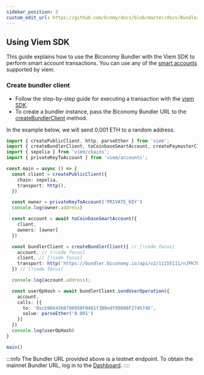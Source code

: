 ```yaml
---
sidebar_position: 3
custom_edit_url: https://github.com/bcnmy/docs/blob/master/docs/Bundler/usingViem.mdx
---
```


## Using Viem SDK

This guide explains how to use the Biconomy Bundler with the Viem SDK to perform smart account transactions. You can use any of the [smart accounts](https://viem.sh/account-abstraction/accounts/smart) supported by viem.

### Create bundler client 

- Follow the step-by-step guide for executing a transaction with the [viem SDK](https://viem.sh/account-abstraction/guides/sending-user-operations).
- To create a bundler instance, pass the Biconomy Bundler URL to the [createBundlerClient](https://viem.sh/account-abstraction/guides/sending-user-operations#2-set-up-a-bundler-client) method. 

In the example below, we will send 0.001 ETH to a random address.

```typescript
import { createPublicClient, http, parseEther } from 'viem';
import { createBundlerClient, toCoinbaseSmartAccount, createPaymasterClient, toSoladySmartAccount } from 'viem/account-abstraction';
import { sepolia } from 'viem/chains';
import { privateKeyToAccount } from 'viem/accounts';

const main = async () => {
  const client = createPublicClient({
    chain: sepolia,
    transport: http(),
  })

  const owner = privateKeyToAccount('PRIVATE_KEY')
  console.log(owner.address)

  const account = await toCoinbaseSmartAccount({
    client,
    owners: [owner]
  })

  const bundlerClient = createBundlerClient({ // [!code focus]
    account, // [!code focus]
    client, // [!code focus]
    transport: http('https://bundler.biconomy.io/api/v2/11155111/nJPK7B3ru.dd7f7861-190d-41bd-af80-6877f74b8f44'), // [!code focus]
  }) // [!code focus]

  console.log(account.address);

  const userOpHash = await bundlerClient.sendUserOperation({
    account,
    calls: [{
      to: '0xcb98643b8786950F0461f3B0edf99D88F274574D',
      value: parseEther('0.001')
    }]
  })
  console.log(userOpHash)
}

main()
```

:::info
  The Bundler URL provided above is a testnet endpoint. To obtain the mainnet Bundler URL, log in to the [Dashboard](https://dashboard.biconomy.io/).
::::


